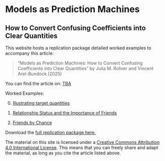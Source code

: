 # Models as Prediction Machines

## How to Convert Confusing Coefficients into Clear Quantities

This website hosts a replication package detailed worked examples to accompany this article:

> "Models as Prediction Machines: How to Convert Confusing Coefficients into Clear Quantities" by Julia M. Rohrer and Vincent Arel-Bundock (2025)

You can find the article on: [TBA](https://perdu.com)

Worked Examples:

0. [Illustrating target quantities](examples/soep.html)

1. [Relationship Status and the Importance of Friends](examples/relationship.html)

2. [Friends by Chance](examples/deskmates.html)


Download the [full replication package here.](assets/models_as_prediction_machines.zip)

The material on this site is licensed under a [Creative Commons Attribution 4.0 International License](https://creativecommons.org/licenses/by/4.0/). This means that you can freely share and adapt the material, as long as you cite the article listed above.
